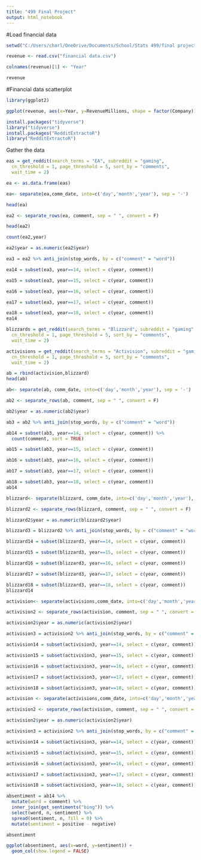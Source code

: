 ```yaml
---
title: "499 Final Project"
output: html_notebook
---
```


#Load financial data

```r
setwd("C:/Users/charl/OneDrive/Documents/School/Stats 499/final project")

revenue <- read.csv("financial data.csv")

colnames(revenue)[1] <- "Year"

revenue
```


#Financial data scatterplot
```r
library(ggplot2)

ggplot(revenue, aes(x=Year, y=RevenueMillions, shape = factor(Company))) + geom_point() +   stat_smooth(aes(color=factor(Company)),method = lm, se = F)
```


```r
install.packages("tidyverse")
library("tidyverse")
install.packages("RedditExtractoR")
library("RedditExtractoR")

```


Gather the data
```r
eas = get_reddit(search_terms = "EA", subreddit = "gaming",
  cn_threshold = 1, page_threshold = 5, sort_by = "comments",
  wait_time = 2)
```


```r
ea <- as.data.frame(eas)
```

```r
ea<- separate(ea,comm_date, into=c('day','month','year'), sep = '-')

head(ea)

ea2 <- separate_rows(ea, comment, sep = " ", convert = F)

head(ea2)

count(ea2,year)

ea2$year = as.numeric(ea2$year)

ea3 = ea2 %>% anti_join(stop_words, by = c("comment" = "word"))

ea14 = subset(ea3, year==14, select = c(year, comment))

ea15 = subset(ea3, year==15, select = c(year, comment))

ea16 = subset(ea3, year==16, select = c(year, comment))

ea17 = subset(ea3, year==17, select = c(year, comment))

ea18 = subset(ea3, year==18, select = c(year, comment))
ea14
```

```r
blizzards = get_reddit(search_terms = "Blizzard", subreddit = "gaming",
  cn_threshold = 1, page_threshold = 5, sort_by = "comments",
  wait_time = 2)
```

```r
activisions = get_reddit(search_terms = "Activision", subreddit = "gaming",
  cn_threshold = 1, page_threshold = 5, sort_by = "comments",
  wait_time = 2)
```

```r
ab = rbind(activision,blizzard)
head(ab)

ab<- separate(ab, comm_date, into=c('day','month','year'), sep = '-')

ab2 <- separate_rows(ab, comment, sep = " ", convert = F)

ab2$year = as.numeric(ab2$year)

ab3 = ab2 %>% anti_join(stop_words, by = c("comment" = "word"))

ab14 = subset(ab3, year==14, select = c(year, comment)) %>%
  count(comment, sort = TRUE)

ab15 = subset(ab3, year==15, select = c(year, comment))

ab16 = subset(ab3, year==16, select = c(year, comment))

ab17 = subset(ab3, year==17, select = c(year, comment))

ab18 = subset(ab3, year==18, select = c(year, comment))
ab14
```

```r
blizzard<- separate(blizzard, comm_date, into=c('day','month','year'), sep = '-')

blizzard2 <- separate_rows(blizzard, comment, sep = " ", convert = F)

blizzard2$year = as.numeric(blizzard2$year)

blizzard3 = blizzard2 %>% anti_join(stop_words, by = c("comment" = "word"))

blizzard14 = subset(blizzard3, year==14, select = c(year, comment))

blizzard15 = subset(blizzard3, year==15, select = c(year, comment))

blizzard16 = subset(blizzard3, year==16, select = c(year, comment))

blizzard17 = subset(blizzard3, year==17, select = c(year, comment))

blizzard18 = subset(blizzard3, year==18, select = c(year, comment))
blizzard14
```


```r
activision<- separate(activisions,comm_date, into=c('day','month','year'), sep = '-')

activision2 <- separate_rows(activision, comment, sep = " ", convert = F)

activision2$year = as.numeric(activision2$year)

activision3 = activision2 %>% anti_join(stop_words, by = c("comment" = "word"))

activision14 = subset(activision3, year==14, select = c(year, comment))

activision15 = subset(activision3, year==15, select = c(year, comment))

activision16 = subset(activision3, year==16, select = c(year, comment))

activision17 = subset(activision3, year==17, select = c(year, comment))

activision18 = subset(activision3, year==18, select = c(year, comment))
```

```r
activision <- separate(activisions,comm_date, into=c('day','month','year'), sep = '-')

activision2 <- separate_rows(activision, comment, sep = " ", convert = F)

activision2$year = as.numeric(activision2$year)

activision3 = activision2 %>% anti_join(stop_words, by = c("comment" = "word"))

activision14 = subset(activision3, year==14, select = c(year, comment))

activision15 = subset(activision3, year==15, select = c(year, comment))

activision16 = subset(activision3, year==16, select = c(year, comment))

activision17 = subset(activision3, year==17, select = c(year, comment))

activision18 = subset(activision3, year==18, select = c(year, comment))
```

```r
absentiment = ab14 %>%
  mutate(word = comment) %>%
  inner_join(get_sentiments("bing")) %>%
  select(word, n, sentiment) %>%
  spread(sentiment, n, fill = 0) %>%
  mutate(sentiment = positive - negative)

absentiment
```

```r
ggplot(absentiment, aes(x=word, y=sentiment)) +
  geom_col(show.legend = FALSE)
```

